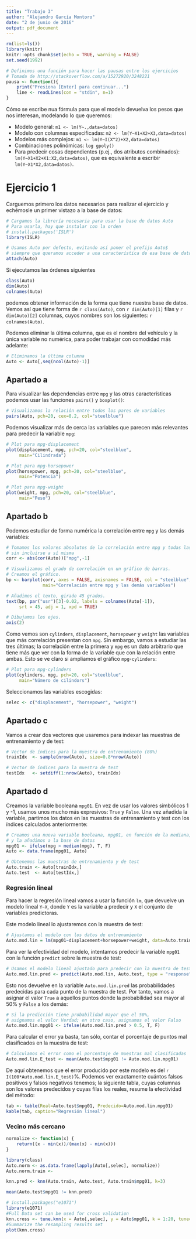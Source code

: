 ```yaml
---
title: "Trabajo 3"
author: "Alejandro García Montoro"
date: "2 de junio de 2016"
output: pdf_document
---
```


```r
rm(list=ls())
library(knitr)
knitr::opts_chunk$set(echo = TRUE, warning = FALSE)
set.seed(1992)

# Definimos una función para hacer las pausas entre los ejercicios
# Tomada de http://stackoverflow.com/a/15272920/3248221
pausa <- function(){
    print("Presiona [Enter] para continuar...")
    line <- readLines(con = "stdin", n=1)
}
```

Cómo se escribe nua fórmula para que el modelo devuelva los pesos que nos interesan, modelando lo que queremos:

* Modelo general: `m1 <- lm(Y~.,data=datos)`
* Modelo con columnas especificadas: `m2 <- lm(Y~X1+X2+X3,data=datos)`
* Modelos más complejos: `m1 <- lm(Y~I(X^2)+X2,data=datos)`
* Combinaciones polinómicas: `log gpoly()`
* Para predecir cosas dependientes (p.ej., dos atributos combinados): `lm(Y~X1+X2+X1:X2,data=datos)`, que es equivalente a escribir `lm(Y~X1*X2,data=datos)`.

# Ejercicio 1

Carguemos primero los datos necesarios para realizar el ejercicio y echémosle un primer vistazo a la base de datos:

```r
# Cargamos la librería necesaria para usar la base de datos Auto
# Para usarla, hay que instalar con la orden
# install.packages('ISLR')
library(ISLR)

# Usamos Auto por defecto, evitando así poner el prefijo Auto$
# siempre que queramos acceder a una característica de esa base de datos
attach(Auto)
```

Si ejecutamos las órdenes siguientes

```r
class(Auto)
dim(Auto)
colnames(Auto)
```

podemos obtener información de la forma que tiene nuestra base de datos. Vemos así que tiene forma de `r class(Auto)`, con `r dim(Auto)[1]` filas y `r dim(Auto)[2]` columnas, cuyos nombres son los siguientes: `r colnames(Auto)`.

Podemos eliminar la última columna, que es el nombre del vehículo y la única variable no numérica, para poder trabajar con comodidad más adelante:

```r
# Eliminamos la última columna
Auto <- Auto[,seq(ncol(Auto)-1)]
```


## Apartado a

Para visualizar las dependencias entre `mpg` y las otras características podemos usar las funciones `pairs()` y `boxplot()`:

```r
# Visualizamos la relación entre todos los pares de variables
pairs(Auto, pch=20, cex=0.2, col="steelblue")
```

Podemos visualizar más de cerca las variables que parecen más relevantes para predecir la variable `mpg`:

```r
# Plot para mpg-displacement
plot(displacement, mpg, pch=20, col="steelblue",
     main="Cilindrada")

# Plot para mpg-horsepower
plot(horsepower, mpg, pch=20, col="steelblue",
     main="Potencia")

# Plot para mpg-weight
plot(weight, mpg, pch=20, col="steelblue",
     main="Peso")
```

## Apartado b

Podemos estudiar de forma numérica la correlación entre `mpg` y las demás variables:

```r
# Tomamos los valores absolutos de la correlación entre mpg y todas las demás variables,
# sin incluirse a sí misma
corr <- abs(cor(Auto))["mpg",-1]

# Visualizamos el grado de correlación en un gráfico de barras.
# Creamos el gráfico.
bp <- barplot(corr, axes = FALSE, axisnames = FALSE, col = "steelblue",
              main="Correlación entre mpg y las demás variables")

# Añadimos el texto, girado 45 grados.
text(bp, par("usr")[3]-0.02, labels = colnames(Auto[-1]),
     srt = 45, adj = 1, xpd = TRUE)

# Dibujamos los ejes.
axis(2)
```

Como vemos son `cylinders`, `displacement`, `horsepower` y `weight` las variables que más correlación presentan con `mpg`. Sin embargo, vamos a estudiar las tres últimas; la correlación entre la primera y `mpg` es un dato arbitrario que tiene más que ver con la forma de la variable que con la relación entre ambas. Esto se ve claro si ampliamos el gráfico `mpg`-`cylinders`:

```r
# Plot para mpg-cylinders
plot(cylinders, mpg, pch=20, col="steelblue",
     main="Número de cilindors")
```

Seleccionamos las variables escogidas:

```r
selec <- c("displacement", "horsepower", "weight")
```

## Apartado c

Vamos a crear dos vectores que usaremos para indexar las muestras de entrenamiento y de test:

```r
# Vector de índices para la muestra de entrenamiento (80%)
trainIdx  <- sample(nrow(Auto), size=0.8*nrow(Auto))

# Vector de índices para la muestra de test
testIdx   <- setdiff(1:nrow(Auto), trainIdx)
```

## Apartado d

Creamos la variable booleana `mpg01`. En vez de usar los valores simbólicos 1 y -1, usamos unos mucho más expresivos: `True` y `False`. Una vez añadida la variable, partimos los datos en las muestras de entrenamiento y test con los índices calculados anteriormente:

```r
# Creamos una nueva variable booleana, mpg01, en función de la mediana,
# y la añadimos a la base de datos
mpg01 <- ifelse(mpg > median(mpg), T, F)
Auto <- data.frame(mpg01, Auto)

# Obtenemos las muestras de entrenamiento y de test
Auto.train <- Auto[trainIdx,]
Auto.test  <- Auto[testIdx,]
```

### Regresión lineal

Para hacer la regresión lineal vamos a usar la función `lm`, que devuelve un modelo lineal `Y~X`, donde `Y` es la variable a predecir y `X` el conjunto de variables predictoras.

Este modelo lineal lo ajustaremos con la muestra de test:

```r
# Ajustamos el modelo con los datos de entrenamiento
Auto.mod.lin = lm(mpg01~displacement+horsepower+weight, data=Auto.train)
```

Para ver la efectividad del modelo, intentamos predecir la variable `mpg01` con la función `predict` sobre la muestra de test:

```r
# Usamos el modelo lineal ajustado para predecir con la muestra de test
Auto.mod.lin.pred <- predict(Auto.mod.lin, Auto.test, type = "response")
```

Esto nos devuelve en la variable `Auto.mod.lin.pred` las probabilidades predecidas para cada punto de la muestra de test. Por tanto, vamos a asignar el valor `True` a aquellos puntos donde la probabilidad sea mayor al 50% y `False` a los demás:

```r
# Si la predicción tiene probabilidad mayor que el 50%,
# asignamos el valor Verdad; en otro caso, asignamos el valor Falso
Auto.mod.lin.mpg01 <- ifelse(Auto.mod.lin.pred > 0.5, T, F)
```

Para calcular el error ya basta, tan sólo, contar el porcentaje de puntos mal clasificados en la muestra de test:

```r
# Calculamos el error como el porcentaje de muestras mal clasificadas
Auto.mod.lin.E_test <- mean(Auto.test$mpg01 != Auto.mod.lin.mpg01)
```

De aquí obtenemos que el error producido por este modelo es del `r I(100*Auto.mod.lin.E_test)`%. Podemos ver exactamente cuántos falsos positivos y falsos negativos tenemos; la siguiente tabla, cuyas columnas son los valores predecidos y cuyas filas los reales, resume la efectividad del método:

```r
tab <- table(Real=Auto.test$mpg01, Predecido=Auto.mod.lin.mpg01)
kable(tab, caption="Regresión lineal")
```

### Vecino más cercano

```r
normalize <- function(x) {
    return((x - min(x))/(max(x) - min(x)))
}
```


```r
library(class)
Auto.norm <- as.data.frame(lapply(Auto[,selec], normalize))
Auto.norm.train <- 

knn.pred <- knn(Auto.train, Auto.test, Auto.train$mpg01, k=3)

mean(Auto.test$mpg01 != knn.pred)
```

```r
# install.packages("e1071")
library(e1071)
#Full Data set can be used for cross validation
knn.cross <- tune.knn(x = Auto[,selec], y = Auto$mpg01, k = 1:20, tunecontrol = tune.control(sampling = "cross"))
#Summarize the resampling results set
plot(knn.cross)
```


<!-- ```{r Estudiamos la BD} -->
<!-- plot(Auto$weight, Auto$mpg, bg=c("red","green","blue")[unclass(Auto$CLASE)]) -->
<!-- ``` -->


<!-- ```{r Modelos} -->
<!-- modelo <- lm(Auto$mpg ~ Auto$weight, data=Auto) -->
<!-- plot(Auto$weight, Auto$mpg, pch=20) -->
<!-- abline(modelo$coefficients) -->

<!-- summary(modelo) -->
<!-- ``` -->

<!-- ```{r Qué se puede hacer con un modelo} -->
<!-- names(modelo) -->
<!-- methods(class=class(modelo)) -->
<!-- coefficients(modelo) -->
<!-- predict(modelo) -->
<!-- ``` -->

<!-- ```{r Otro modelo} -->
<!-- modelo2 <- lm(Auto$mpg ~ Auto$weight + Auto$displacement + Auto$horsepower, data=Auto) -->

<!-- summary(modelo2) -->
<!-- plot(modelo2) -->
<!-- ``` -->

<!-- ```{r Train-test} -->
<!-- train <- sample(1:nrow(Auto), 100) -->
<!-- test <- Auto[-train,] -->
<!-- ``` -->

<!-- *Apartado 1.d* -->


<!-- ```{r Prediccion modelos} -->
<!-- # Sin decirle nada estmaos usando de nuevo el conjunto de train -->
<!-- probabilidades <- predict(modelo) -->

<!-- # Para usar el test -->
<!-- probabilidades <- predict(modelo, newdata = train) -->

<!-- # Deberíamos poner un ifelse para que si la prob. está por -->
<!-- # debajo de 0.5, se ponga mpg01 a -1; en otro caso, a 1 -->
<!-- ``` -->


<!-- ```{r Tunear el knn} -->
<!-- # Ver http://rstudio-pubs-static.s3.amazonaws.com/16251_6766538f503d45039570e62d94dff635.html -->
<!-- library(e1071) -->
<!-- tune.knn() -->
<!-- ``` -->

